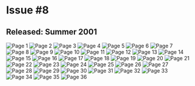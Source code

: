 # Issue #8
## Released: Summer 2001

![Page 1](https://cdn.sitekickremastered.com/images/whoa_magazine/issue_8/1.png)
![Page 2](https://cdn.sitekickremastered.com/images/whoa_magazine/issue_8/2.png)
![Page 3](https://cdn.sitekickremastered.com/images/whoa_magazine/issue_8/3.png)
![Page 4](https://cdn.sitekickremastered.com/images/whoa_magazine/issue_8/4.png)
![Page 5](https://cdn.sitekickremastered.com/images/whoa_magazine/issue_8/5.png)
![Page 6](https://cdn.sitekickremastered.com/images/whoa_magazine/issue_8/6.png)
![Page 7](https://cdn.sitekickremastered.com/images/whoa_magazine/issue_8/7.png)
![Page 8](https://cdn.sitekickremastered.com/images/whoa_magazine/issue_8/8.png)
![Page 9](https://cdn.sitekickremastered.com/images/whoa_magazine/issue_8/9.png)
![Page 10](https://cdn.sitekickremastered.com/images/whoa_magazine/issue_8/10.png)
![Page 11](https://cdn.sitekickremastered.com/images/whoa_magazine/issue_8/11.png)
![Page 12](https://cdn.sitekickremastered.com/images/whoa_magazine/issue_8/12.png)
![Page 13](https://cdn.sitekickremastered.com/images/whoa_magazine/issue_8/13.png)
![Page 14](https://cdn.sitekickremastered.com/images/whoa_magazine/issue_8/14.png)
![Page 15](https://cdn.sitekickremastered.com/images/whoa_magazine/issue_8/15.png)
![Page 16](https://cdn.sitekickremastered.com/images/whoa_magazine/issue_8/16.png)
![Page 17](https://cdn.sitekickremastered.com/images/whoa_magazine/issue_8/17.png)
![Page 18](https://cdn.sitekickremastered.com/images/whoa_magazine/issue_8/18.png)
![Page 19](https://cdn.sitekickremastered.com/images/whoa_magazine/issue_8/19.png)
![Page 20](https://cdn.sitekickremastered.com/images/whoa_magazine/issue_8/20.png)
![Page 21](https://cdn.sitekickremastered.com/images/whoa_magazine/issue_8/21.png)
![Page 22](https://cdn.sitekickremastered.com/images/whoa_magazine/issue_8/22.png)
![Page 23](https://cdn.sitekickremastered.com/images/whoa_magazine/issue_8/23.png)
![Page 24](https://cdn.sitekickremastered.com/images/whoa_magazine/issue_8/24.png)
![Page 25](https://cdn.sitekickremastered.com/images/whoa_magazine/issue_8/25.png)
![Page 26](https://cdn.sitekickremastered.com/images/whoa_magazine/issue_8/26.png)
![Page 27](https://cdn.sitekickremastered.com/images/whoa_magazine/issue_8/27.png)
![Page 28](https://cdn.sitekickremastered.com/images/whoa_magazine/issue_8/28.png)
![Page 29](https://cdn.sitekickremastered.com/images/whoa_magazine/issue_8/29.png)
![Page 30](https://cdn.sitekickremastered.com/images/whoa_magazine/issue_8/30.png)
![Page 31](https://cdn.sitekickremastered.com/images/whoa_magazine/issue_8/31.png)
![Page 32](https://cdn.sitekickremastered.com/images/whoa_magazine/issue_8/32.png)
![Page 33](https://cdn.sitekickremastered.com/images/whoa_magazine/issue_8/33.png)
![Page 34](https://cdn.sitekickremastered.com/images/whoa_magazine/issue_8/34.png)
![Page 35](https://cdn.sitekickremastered.com/images/whoa_magazine/issue_8/35.png)
![Page 36](https://cdn.sitekickremastered.com/images/whoa_magazine/issue_8/36.png)
